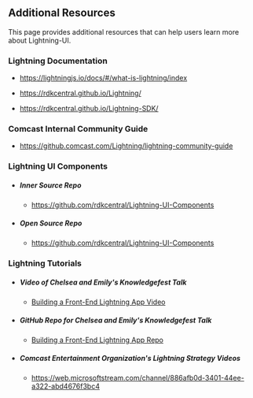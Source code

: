 
<Meta title="Docs / Lightning Resources" />


## Additional Resources
This page provides additional resources that can help users learn more about Lightning-UI.

### Lightning Documentation

* https://lightningjs.io/docs/#/what-is-lightning/index

* https://rdkcentral.github.io/Lightning/

* https://rdkcentral.github.io/Lightning-SDK/

### Comcast Internal Community Guide
* https://github.comcast.com/Lightning/lightning-community-guide

### Lightning UI Components
* #####  Inner Source Repo
    * https://github.com/rdkcentral/Lightning-UI-Components
* ##### Open Source Repo
    * https://github.com/rdkcentral/Lightning-UI-Components

### Lightning Tutorials
* ##### Video of Chelsea and Emily's Knowledgefest Talk
    * [Building a Front-End Lightning App Video](https://web.microsoftstream.com/video/91743666-86e6-4743-b9c4-dd4b7a686a75)
* ##### GitHub Repo for Chelsea and Emily's Knowledgefest Talk
    * [Building a Front-End Lightning App Repo](https://github.comcast.com/XD-Engineering/knowledgefest-lightning-workshop)
* ##### Comcast Entertainment Organization's Lightning Strategy Videos
    * https://web.microsoftstream.com/channel/886afb0d-3401-44ee-a322-abd4676f3bc4
